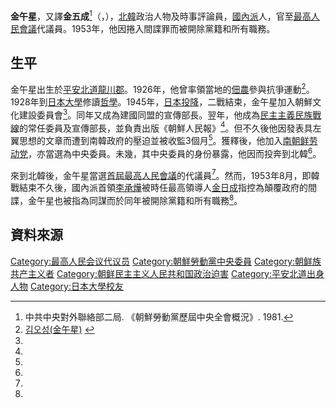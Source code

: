 {{noteTA
|G1=Country
|1=zh:北朝鮮; zh-cn:朝鲜; zh-tw:朝鮮; zh-hk:朝鮮; zh-sg:朝鲜;
}}
'''金午星'''，又譯'''金五成'''<ref>中共中央對外聯絡部二局. 《朝鮮勞動黨歷屆中央全會概況》. 1981.</ref>（{{lang-ko|김오성}}，{{bd|1906年||？|}}），[[北韓|北韓]]政治人物及時事評論員，[[南朝鲜劳动党|國內派]]人，官至[[最高人民會議|最高人民會議]]代議員。1953年，他因捲入間諜罪而被開除黨籍和所有職務。

==生平==
金午星出生於[[平安北道|平安北道]][[龍川郡_(北韓)|龍川郡]]。1926年，他曾率領當地的[[佃農|佃農]]參與抗爭運動<ref name="koreandb">[http://koreandb.nate.com/history/people/detail?sn=10939 김오성(金午星)] {{webarchive|url=https://web.archive.org/web/20140106134324/http://koreandb.nate.com/history/people/detail?sn=10939 |date=2014-01-06 }}</ref>。1928年到[[日本大學|日本大學]]修讀[[哲學|哲學]]。1945年，[[日本投降|日本投降]]，二戰結束，金午星加入朝鮮文化建設委員會<ref name="koreandb"/>。同年又成為建國同盟的宣傳部長。翌年，他成為[[民主主義民族戰線|民主主義民族戰線]]的常任委員及宣傳部長，並負責出版《朝鮮人民報》<ref name="koreandb"/>。但不久後他因發表具左翼思想的文章而遭到南韓政府的壓迫並被收監3個月<ref name="koreandb"/>。獲釋後，他加入[[南朝鲜劳动党|南朝鲜劳动党]]，亦當選為中央委員。未幾，其中央委員的身份暴露，他因而投奔到北韓<ref name="koreandb"/>。

來到北韓後，金午星當選[[1948年朝鮮民主主義人民共和國最高人民會議選舉|首屆最高人民會議]]的代議員<ref name="koreandb"/>。然而，1953年8月，即韓戰結束不久後，國內派首領[[李承燁_(政治家)|李承燁]]被時任最高領導人[[金日成|金日成]]指控為顛覆政府的間諜，金午星也被指為同謀而於同年被開除黨籍和所有職務<ref name="koreandb"/>。


==資料來源==
{{reflist}}

[[Category:最高人民会议代议员|Category:最高人民会议代议员]]
[[Category:朝鮮勞動黨中央委員|Category:朝鮮勞動黨中央委員]]
[[Category:朝鲜族共产主义者|Category:朝鲜族共产主义者]]
[[Category:朝鲜民主主义人民共和国政治迫害|Category:朝鲜民主主义人民共和国政治迫害]]
[[Category:平安北道出身人物|Category:平安北道出身人物]]
[[Category:日本大學校友|Category:日本大學校友]]